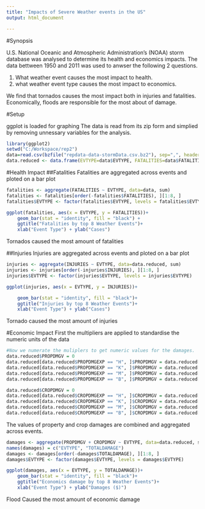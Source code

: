 ```yaml
---
title: "Impacts of Severe Weather events in the US"
output: html_document

---
```


#Synopsis 

U.S. National Oceanic and Atmospheric Administration's (NOAA) storm database was analysed to determine its health and economics impacts. The data bettween 1950 and 2011 was used to anwser the following 2 questions. 

1. What weather event causes the most impact to health.
2. what weather event type causes the most impact to economics.

We find that tornados causes the most impact both in injuries and fatalities. Economically, floods are responsible for the most about of damage.

#Setup

ggplot is loaded for graphing
The data is read from its zip form and simplied by removing unnessary variables for the analysis.
```r
library(ggplot2)
setwd("C:/Workspace/rep2")
data=read.csv(bzfile("repdata-data-stormData.csv.bz2"), sep=",", header=T)
data.reduced <- data.frame(EVTYPE=data$EVTYPE, FATALITIES=data$FATALITIES, INJURIES=data$INJURIES, PROPDMG=data$PROPDMG, PROPDMGEXP=data$PROPDMGEXP, CROPDMG=data$CROPDMG, CROPDMGEXP=data$CROPDMGEXP)
```


#Health Impact
##Fatalities
Fatalities are aggregated across events and ploted on a bar plot
```r
fatalities <- aggregate(FATALITIES ~ EVTYPE, data=data, sum)
fatalities <- fatalities[order(-fatalities$FATALITIES), ][1:8, ]
fatalities$EVTYPE <- factor(fatalities$EVTYPE, levels = fatalities$EVTYPE)

ggplot(fatalities, aes(x = EVTYPE, y = FATALITIES))+ 
    geom_bar(stat = "identity", fill = "black") +
    ggtitle("Fatalities by top 8 Weather Events")+ 
    xlab("Event Type") + ylab("Cases") 
```
Tornados caused the most amount of fatalities


##Injuries
Injuries are aggregated across events and ploted on a bar plot
```r
injuries <- aggregate(INJURIES ~ EVTYPE, data=data.reduced, sum)
injuries <- injuries[order(-injuries$INJURIES), ][1:8, ]
injuries$EVTYPE <- factor(injuries$EVTYPE, levels = injuries$EVTYPE)

ggplot(injuries, aes(x = EVTYPE, y = INJURIES))+ 

    geom_bar(stat = "identity", fill = "black")+ 
    ggtitle("Injuries by top 8 Weather Events")+ 
    xlab("Event Type") + ylab("Cases") 
```
Tornado caused the most amount of injuries

#Economic Impact
First the multipliers are applied to standardise the numeric units of the data
```r
#Now we numerate the muliplers to get numeric values for the damages.
data.reduced$PROPDMGV = 0
data.reduced[data.reduced$PROPDMGEXP == "H", ]$PROPDMGV = data.reduced[data.reduced$PROPDMGEXP == "H", ]$PROPDMG * 10^2
data.reduced[data.reduced$PROPDMGEXP == "K", ]$PROPDMGV = data.reduced[data.reduced$PROPDMGEXP == "K", ]$PROPDMG * 10^3
data.reduced[data.reduced$PROPDMGEXP == "M", ]$PROPDMGV = data.reduced[data.reduced$PROPDMGEXP == "M", ]$PROPDMG * 10^6
data.reduced[data.reduced$PROPDMGEXP == "B", ]$PROPDMGV = data.reduced[data.reduced$PROPDMGEXP == "B", ]$PROPDMG * 10^9

data.reduced$CROPDMGV = 0
data.reduced[data.reduced$CROPDMGEXP == "H", ]$CROPDMGV = data.reduced[data.reduced$CROPDMGEXP == "H", ]$CROPDMG * 10^2
data.reduced[data.reduced$CROPDMGEXP == "K", ]$CROPDMGV = data.reduced[data.reduced$CROPDMGEXP == "K", ]$CROPDMG * 10^3
data.reduced[data.reduced$CROPDMGEXP == "M", ]$CROPDMGV = data.reduced[data.reduced$CROPDMGEXP == "M", ]$CROPDMG * 10^6
data.reduced[data.reduced$CROPDMGEXP == "B", ]$CROPDMGV = data.reduced[data.reduced$CROPDMGEXP == "B", ]$CROPDMG * 10^9
```
The values of property and crop damages are combined and aggregated across events. 

```r
damages <- aggregate(PROPDMGV + CROPDMGV ~ EVTYPE, data=data.reduced, sum)
names(damages) = c("EVTYPE", "TOTALDAMAGE")
damages <- damages[order(-damages$TOTALDAMAGE), ][1:8, ]
damages$EVTYPE <- factor(damages$EVTYPE, levels = damages$EVTYPE)

ggplot(damages, aes(x = EVTYPE, y = TOTALDAMAGE))+ 
    geom_bar(stat = "identity", fill = "black")+ 
    ggtitle("Economics damage by top 8 Weather Events")+ 
    xlab("Event Type") + ylab("Damages ($)") 
```
Flood Caused the most amount of economic damage